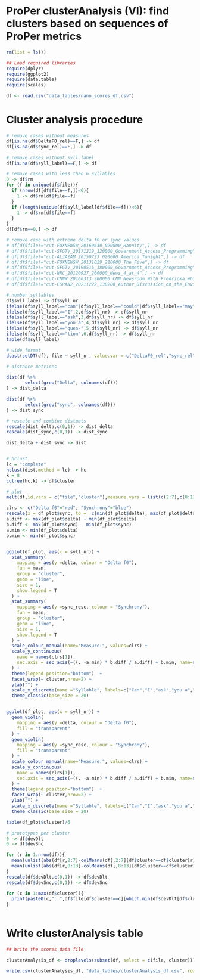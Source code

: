 # ProPer clusterAnalysis (VI): find clusters based on sequences of ProPer metrics

```r
rm(list = ls())

## Load required libraries 
require(dplyr)
require(ggplot2)
require(data.table)
require(scales)

df <- read.csv("data_tables/nano_scores_df.csv")

```

# Cluster analysis procedure

```r

# remove cases without measures
df[is.na(df$DeltaF0_rel)==F,] -> df
df[is.na(df$sync_rel)==F,] -> df

# remove cases without syll label
df[is.na(df$syll_label)==F,] -> df

# remove cases with less than 6 syllables
0 -> df$rm
for (f in unique(df$file)){
  if (nrow(df[df$file==f,])<6){
    1 -> df$rm[df$file==f]
  }
  if (length(unique(df$syll_label[df$file==f]))<6){
    1 -> df$rm[df$file==f]
  }
}
df[df$rm==0,] -> df

# remove case with extreme delta f0 or sync values
# df[df$file!="cut-FOXNEWSW_20160630_020000_Hannity",] -> df
# df[df$file!="cut-SFGTV_20171219_120000_Government_Access_Programming",] -> df
# df[df$file!="cut-ALJAZAM_20150723_020000_America_Tonight",] -> df
# df[df$file!="cut-FOXNEWSW_20131029_210000_The_Five",] -> df
# df[df$file!="cut-SFGTV_20190516_180000_Government_Access_Programming",] -> df
# df[df$file!="cut-WRC_20120927_200000_News_4_at_4",] -> df
# df[df$file!="cut-CNNW_20160313_200000_CNN_Newsroom_With_Fredricka_Whitfield",] -> df
# df[df$file!="cut-CSPAN2_20211222_130200_Author_Discussion_on_the_Environment_and_Sustainability",] -> df

# number syllables
df$syll_label -> df$syll_nr
ifelse(df$syll_label=="can"|df$syll_label=="could"|df$syll_label=="may",1,df$syll_nr) -> df$syll_nr
ifelse(df$syll_label=="I",2,df$syll_nr) -> df$syll_nr
ifelse(df$syll_label=="ask",3,df$syll_nr) -> df$syll_nr
ifelse(df$syll_label=="you a",4,df$syll_nr) -> df$syll_nr
ifelse(df$syll_label=="ques-",5,df$syll_nr) -> df$syll_nr
ifelse(df$syll_label=="tion",6,df$syll_nr) -> df$syll_nr
table(df$syll_label)

# wide format
dcast(setDT(df), file ~ syll_nr, value.var = c("DeltaF0_rel","sync_rel")) -> df

# distance matrices

dist(df %>%
       select(grep("Delta", colnames(df)))
) -> dist_delta

dist(df %>%
       select(grep("sync", colnames(df)))
) -> dist_sync

# rescale and combine distmats
rescale(dist_delta,c(0,1)) -> dist_delta
rescale(dist_sync,c(0,1)) -> dist_sync

dist_delta + dist_sync -> dist


# hclust
lc = "complete"
hclust(dist,method = lc) -> hc
k = 8
cutree(hc,k) -> df$cluster

# plot
melt(df,id.vars = c("file","cluster"),measure.vars = list(c(2:7),c(8:13)),variable.name = "syll_nr",value.name = c("delta","sync")) -> df_plot

clrs <- c("Delta f0"="red", "Synchrony"="blue")
rescale(x = df_plot$sync, to =  c(min(df_plot$delta), max(df_plot$delta))) -> df_plot$sync_resc
a.diff <- max(df_plot$delta) - min(df_plot$delta)
b.diff <- max(df_plot$sync) - min(df_plot$sync)
a.min <- min(df_plot$delta)
b.min <- min(df_plot$sync)


ggplot(df_plot, aes(x = syll_nr)) +
  stat_summary(
    mapping = aes(y =delta, colour = "Delta f0"),
    fun = mean,
    group = "cluster",
    geom = "line",
    size = 1,
    show.legend = T
  ) +
  stat_summary(
    mapping = aes(y =sync_resc, colour = "Synchrony"),
    fun = mean,
    group = "cluster",
    geom = "line",
    size = 1,
    show.legend = T
  ) + 
  scale_colour_manual(name="Measure:", values=clrs) +
  scale_y_continuous(
    name = names(clrs[1]),
    sec.axis = sec_axis(~((. -a.min) * b.diff / a.diff) + b.min, name=names(clrs[2]))
  ) +
  theme(legend.position="bottom")  +
  facet_wrap(~ cluster,nrow=2) +
  ylab("") +
  scale_x_discrete(name ="Syllable", labels=c("Can","I","ask","you a","ques-","tion"))+
  theme_classic(base_size = 20)


ggplot(df_plot, aes(x = syll_nr)) +
  geom_violin(
    mapping = aes(y =delta, colour = "Delta f0"),
    fill = "transparent"
  ) +
  geom_violin(
    mapping = aes(y =sync_resc, colour = "Synchrony"),
    fill = "transparent"
  ) + 
  scale_colour_manual(name="Measure:", values=clrs) +
  scale_y_continuous(
    name = names(clrs[1]),
    sec.axis = sec_axis(~((. -a.min) * b.diff / a.diff) + b.min, name=names(clrs[2]))
  ) +
  theme(legend.position="bottom")  +
  facet_wrap(~ cluster,nrow=2) +
  ylab("") +
  scale_x_discrete(name ="Syllable", labels=c("Can","I","ask","you a","ques-","tion"))+
  theme_classic(base_size = 20)

table(df_plot$cluster)/6

# prototypes per cluster
0 -> df$devDlt
0 -> df$devSnc

for (r in 1:nrow(df)){
  mean(unlist(abs(df[r,2:7]-colMeans(df[,2:7][df$cluster==df$cluster[r]])))) -> df$devDlt[r]
  mean(unlist(abs(df[r,8:13]-colMeans(df[,8:13][df$cluster==df$cluster[r]])))) -> df$devSnc[r]
}
rescale(df$devDlt,c(0,1)) -> df$devDlt
rescale(df$devSnc,c(0,1)) -> df$devSnc

for (c in 1:max(df$cluster)){
  print(paste0(c,": ",df$file[df$cluster==c][which.min(df$devDlt[df$cluster==c]+df$devSnc[df$cluster==c])]))
}



```

# Write clusterAnalysis table

```r
## Write the scores data file

clusterAnalysis_df <- droplevels(subset(df, select = c(file, cluster)))

write.csv(clusterAnalysis_df, "data_tables/clusterAnalysis_df.csv", row.names=FALSE)

```

